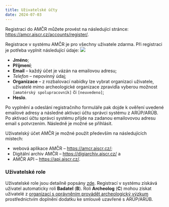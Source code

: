 ```yaml
---
title: Uživatelské účty
date: 2024-07-03
---
```


::: {.callout-note}

Registraci do AMČR můžete provést na následující stránce: [https://amcr.aiscr.cz/accounts/register/](https://amcr.aiscr.cz/registrace/){.external}.

:::

Registrace v systému AMČR je pro všechny uživatele zdarma.
Při registraci je potřeba vyplnit následující údaje:
![](figs/registrace.png){.column-margin}

- **Jméno**;
- **Příjmení**;
- **Email** -- každý účet je vázán na emailovou adresu;
- *Telefon* -- nepovinný údaj;
- **Organizace** -- z rozbalovací nabídky lze vybrat organizaci uživatele, uživatelé mimo archeologické organizace zpravidla vyberou možnost `[amatérský spolupracovník]` či `[neuvedeno]`;
- **Heslo**.

Po vyplnění a odeslání registračního formuláře pak dojde k ověření uvedené emailové adresy a následné aktivaci účtu správci systému z ARÚP/ARÚB.
Po aktivaci účtu správci systému přijde na zadanou emailovovou adresu email s potvrzením.
Následně je možné se přihlásit.

::: {.callout-tip}

Uživatelský účet AMČR je možné použít především na následujících místech:

- webová aplikace AMČR -- [https://amcr.aiscr.cz/](https://amcr.aiscr.cz/){.external};
- Digitální archiv AMČR -- [https://digiarchiv.aiscr.cz/](https://digiarchiv.aiscr.cz/){.external} a
- AMČR API -- [https://api.aiscr.cz/](https://api.aiscr.cz/){.external}.

:::

### Uživatelské role 

Uživatelské role jsou detailně popsány [zde](/o-systemu/role.qmd).
Registrací v systému získává uživatel automaticky roli **Badatel** (**B**).
Roli **Archeolog** (**C**) mohou získat uživatelé z [organizací s oprávněním provádět archeologický výzkum](/o-systemu/pojmy.qmd#oprávněná-archeologická-organizace) prostřednictvím doplnění dodatku ke smlouvě uzavřené s ARÚP/ARÚB.
